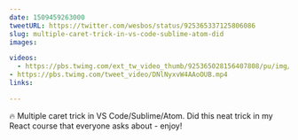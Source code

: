 ```yaml
---
date: 1509459263000
tweetURL: https://twitter.com/wesbos/status/925365337125806086
slug: multiple-caret-trick-in-vs-code-sublime-atom-did
images:

videos:
  - https://pbs.twimg.com/ext_tw_video_thumb/925365028156407808/pu/img/VOuOnALst5PfwXsF.mp4
- https://pbs.twimg.com/tweet_video/DNlNyxvW4AAoOUB.mp4
links:

---
```

🔥 Multiple caret trick in VS Code/Sublime/Atom. Did this neat trick in my React course that everyone asks about - enjoy!
